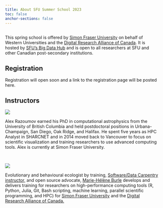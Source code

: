 ```yaml
---
title: About SFU Summer School 2023
toc: false
anchor-sections: false
---
```

<br>
This spring school is offered by [Simon Fraser University](https://www.sfu.ca) on behalf of Western Universities and the [Digital Research Alliance of Canada](https://alliancecan.ca). It is hosted by [SFU's Big Data Hub](https://www.sfu.ca/big-data.html) and is open to all researchers at SFU and other Canadian post-secondary institutions.

## Registration

Registration will open soon and a link to the registration page will be posted here.

## Instructors

:::{layout="[[2, 8], [1], [2, 8]]"}

![](img/alex.jpg)

Alex Razoumov earned his PhD in computational astrophysics from the University of British Columbia and held postdoctoral positions in Urbana-Champaign, San Diego, Oak Ridge, and Halifax. He spent five years as HPC Analyst in SHARCNET and in 2014 moved back to Vancouver to focus on scientific visualization and training researchers to use advanced computing tools. Alex is currently at Simon Fraser University.

<br>

![](img/mh.jpg)

Evolutionary and behavioural ecologist by training, [Software/Data Carpentry instructor,](https://carpentries.org/) and open source advocate, [Marie-Hélène Burle](https://www.sfu.ca/~msb2/) develops and delivers training for researchers on high-performance computing tools (R, Python, Julia, Git, Bash scripting, machine learning, parallel scientific programming, and HPC) for [Simon Fraser University](https://www.sfu.ca/) and the [Digital Research Alliance of Canada.](https://alliancecan.ca/)

:::
